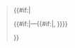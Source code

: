 <blockquote>
{{{1}}}
{{#if:{{{4|}}}{{{5|}}}|
<p><cite style="font-style:normal;">{{#if:{{{4|<noinclude>Origin</noinclude>}}}|—{{{4}}}{{#if:{{{5|<noinclude>Source</noinclude>}}}|, {{{5}}}}}}}</cite></p>
}}
</blockquote><noinclude>
{{Documentation}}
<!-- Add categories and interwikis to the /doc subpage, not here! -->
</noinclude>